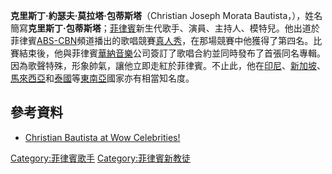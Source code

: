 {{multiple issues|
{{blpsources|time=2013-05-03T18:12:42+00:00}}
{{copyedit|time=2013-05-03T18:12:42+00:00}}
}}
'''克里斯丁·約瑟夫·莫拉塔·包蒂斯塔'''（Christian Joseph Morata Bautista，{{bd|1981年|10月19日|catIdx=Bautista}}），姓名簡寫'''克里斯丁·包蒂斯塔'''；[[菲律賓|菲律賓]]新生代歌手、演員、主持人、模特兒。他出道於菲律賓[[ABS-CBN|ABS-CBN]]頻道播出的歌唱競賽[[真人秀|真人秀]]，在那場競賽中他獲得了第四名。比賽結束後，他與菲律賓[[華納音樂|華納音樂]]公司簽訂了歌唱合約並同時發布了首張同名專輯。因為歌聲特殊，形象帥氣，讓他立即走紅於菲律賓。不止此，他在[[印尼|印尼]]、[[新加坡|新加坡]]、[[馬來西亞|馬來西亞]]和[[泰國|泰國]]等[[東南亞|東南亞]]國家亦有相當知名度。
== 參考資料 ==
*[http://www.celebritiesph.com/musicians/filipino-singers/christian-bautista.html Christian Bautista at Wow Celebrities!] {{Wayback|url=http://www.celebritiesph.com/musicians/filipino-singers/christian-bautista.html |date=20190921071754 }}

{{Authority control}}
{{DEFAULTSORT:Bautista, Christian}}
{{Entertainer-stub}}
[[Category:菲律賓歌手|Category:菲律賓歌手]]
[[Category:菲律賓新教徒|Category:菲律賓新教徒]]